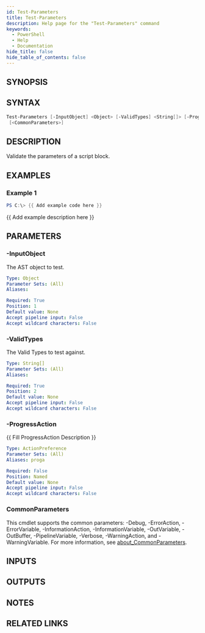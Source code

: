 ```yaml
---
id: Test-Parameters
title: Test-Parameters
description: Help page for the "Test-Parameters" command
keywords:
  - PowerShell
  - Help
  - Documentation
hide_title: false
hide_table_of_contents: false
---
```


## SYNOPSIS

## SYNTAX

```powershell
Test-Parameters [-InputObject] <Object> [-ValidTypes] <String[]> [-ProgressAction <ActionPreference>]
 [<CommonParameters>]
```

## DESCRIPTION

Validate the parameters of a script block.

## EXAMPLES

### Example 1

```powershell
PS C:\> {{ Add example code here }}
```

\{\{ Add example description here \}\}

## PARAMETERS

### -InputObject

The AST object to test.

```yaml
Type: Object
Parameter Sets: (All)
Aliases:

Required: True
Position: 1
Default value: None
Accept pipeline input: False
Accept wildcard characters: False
```

### -ValidTypes

The Valid Types to test against.

```yaml
Type: String[]
Parameter Sets: (All)
Aliases:

Required: True
Position: 2
Default value: None
Accept pipeline input: False
Accept wildcard characters: False
```

### -ProgressAction

\{\{ Fill ProgressAction Description \}\}

```yaml
Type: ActionPreference
Parameter Sets: (All)
Aliases: proga

Required: False
Position: Named
Default value: None
Accept pipeline input: False
Accept wildcard characters: False
```

### CommonParameters

This cmdlet supports the common parameters: -Debug, -ErrorAction, -ErrorVariable, -InformationAction, -InformationVariable, -OutVariable, -OutBuffer, -PipelineVariable, -Verbose, -WarningAction, and -WarningVariable. For more information, see [about_CommonParameters](http://go.microsoft.com/fwlink/?LinkID=113216).

## INPUTS

## OUTPUTS

## NOTES

## RELATED LINKS
